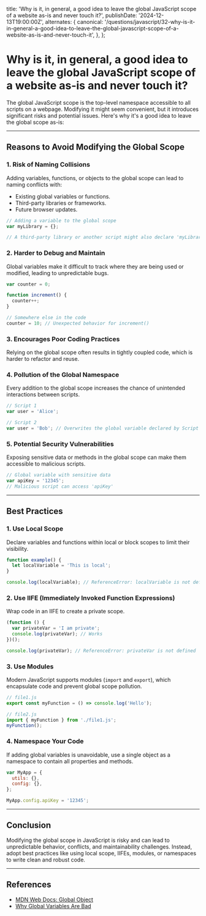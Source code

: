 
  title:
    'Why is it, in general, a good idea to leave the global JavaScript scope of a website as-is and never touch it?',
  publishDate: '2024-12-13T19:00:00Z',
  alternates: {
    canonical:
      '/questions/javascript/32-why-is-it-in-general-a-good-idea-to-leave-the-global-javascript-scope-of-a-website-as-is-and-never-touch-it',
  },
};

# Why is it, in general, a good idea to leave the global JavaScript scope of a website as-is and never touch it?

The global JavaScript scope is the top-level namespace accessible to all scripts on a webpage. Modifying it might seem convenient, but it introduces significant risks and potential issues. Here's why it's a good idea to leave the global scope as-is:

---

## **Reasons to Avoid Modifying the Global Scope**

### 1. **Risk of Naming Collisions**

Adding variables, functions, or objects to the global scope can lead to naming conflicts with:

- Existing global variables or functions.
- Third-party libraries or frameworks.
- Future browser updates.

```javascript
// Adding a variable to the global scope
var myLibrary = {};

// A third-party library or another script might also declare 'myLibrary', causing overwrites.
```

### 2. **Harder to Debug and Maintain**

Global variables make it difficult to track where they are being used or modified, leading to unpredictable bugs.

```javascript
var counter = 0;

function increment() {
  counter++;
}

// Somewhere else in the code
counter = 10; // Unexpected behavior for increment()
```

### 3. **Encourages Poor Coding Practices**

Relying on the global scope often results in tightly coupled code, which is harder to refactor and reuse.

### 4. **Pollution of the Global Namespace**

Every addition to the global scope increases the chance of unintended interactions between scripts.

```javascript
// Script 1
var user = 'Alice';

// Script 2
var user = 'Bob'; // Overwrites the global variable declared by Script 1
```

### 5. **Potential Security Vulnerabilities**

Exposing sensitive data or methods in the global scope can make them accessible to malicious scripts.

```javascript
// Global variable with sensitive data
var apiKey = '12345';
// Malicious script can access 'apiKey'
```

---

## **Best Practices**

### 1. **Use Local Scope**

Declare variables and functions within local or block scopes to limit their visibility.

```javascript
function example() {
  let localVariable = 'This is local';
}

console.log(localVariable); // ReferenceError: localVariable is not defined
```

### 2. **Use IIFE (Immediately Invoked Function Expressions)**

Wrap code in an IIFE to create a private scope.

```javascript
(function () {
  var privateVar = 'I am private';
  console.log(privateVar); // Works
})();

console.log(privateVar); // ReferenceError: privateVar is not defined
```

### 3. **Use Modules**

Modern JavaScript supports modules (`import` and `export`), which encapsulate code and prevent global scope pollution.

```javascript
// file1.js
export const myFunction = () => console.log('Hello');

// file2.js
import { myFunction } from './file1.js';
myFunction();
```

### 4. **Namespace Your Code**

If adding global variables is unavoidable, use a single object as a namespace to contain all properties and methods.

```javascript
var MyApp = {
  utils: {},
  config: {},
};

MyApp.config.apiKey = '12345';
```

---

## **Conclusion**

Modifying the global scope in JavaScript is risky and can lead to unpredictable behavior, conflicts, and maintainability challenges. Instead, adopt best practices like using local scope, IIFEs, modules, or namespaces to write clean and robust code.

---

## **References**

- [MDN Web Docs: Global Object](https://developer.mozilla.org/en-US/docs/Glossary/Global_object)
- [Why Global Variables Are Bad](https://www.freecodecamp.org/news/why-global-variables-are-bad/)

<GithubEdit link='/questions/javascript/32-why-is-it-in-general-a-good-idea-to-leave-the-global-javascript-scope-of-a-website-as-is-and-never-touch-it/page.mdx' />
